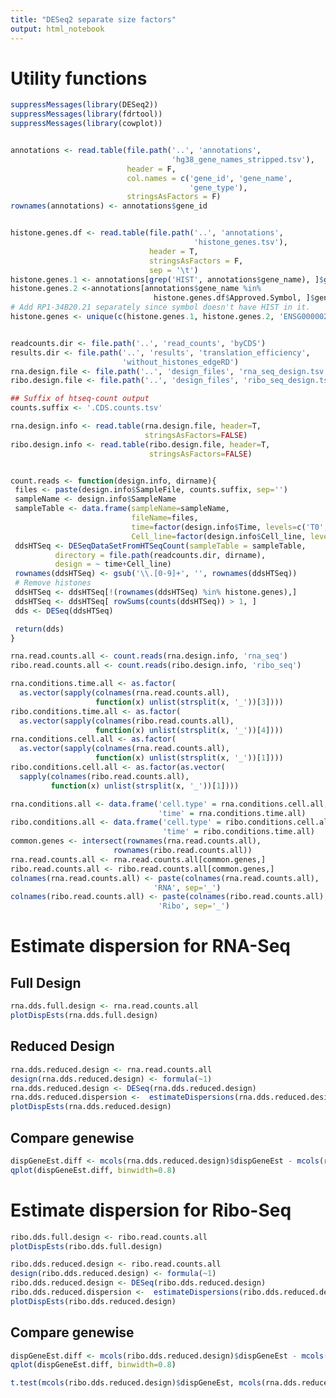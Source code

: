 ```yaml
---
title: "DESeq2 separate size factors"
output: html_notebook
---
```


# Utility functions
```r
suppressMessages(library(DESeq2))
suppressMessages(library(fdrtool))
suppressMessages(library(cowplot))


annotations <- read.table(file.path('..', 'annotations', 
                                    'hg38_gene_names_stripped.tsv'), 
                          header = F, 
                          col.names = c('gene_id', 'gene_name', 
                                        'gene_type'),
                          stringsAsFactors = F)
rownames(annotations) <- annotations$gene_id


histone.genes.df <- read.table(file.path('..', 'annotations', 
                                         'histone_genes.tsv'), 
                               header = T, 
                               stringsAsFactors = F,
                               sep = '\t') 
histone.genes.1 <- annotations[grep('HIST', annotations$gene_name), ]$gene_id
histone.genes.2 <-annotations[annotations$gene_name %in% 
                                histone.genes.df$Approved.Symbol, ]$gene_id
# Add RP1-34B20.21 separately since symbol doesn't have HIST in it.
histone.genes <- unique(c(histone.genes.1, histone.genes.2, 'ENSG00000282988'))


readcounts.dir <- file.path('..', 'read_counts', 'byCDS')
results.dir <- file.path('..', 'results', 'translation_efficiency', 
                         'without_histones_edgeRD')
rna.design.file <- file.path('..', 'design_files', 'rna_seq_design.tsv')
ribo.design.file <- file.path('..', 'design_files', 'ribo_seq_design.tsv')

## Suffix of htseq-count output
counts.suffix <- '.CDS.counts.tsv'

rna.design.info <- read.table(rna.design.file, header=T, 
                              stringsAsFactors=FALSE)
ribo.design.info <- read.table(ribo.design.file, header=T, 
                               stringsAsFactors=FALSE)


count.reads <- function(design.info, dirname){
 files <- paste(design.info$SampleFile, counts.suffix, sep='')
 sampleName <- design.info$SampleName
 sampleTable <- data.frame(sampleName=sampleName, 
                           fileName=files, 
                           time=factor(design.info$Time, levels=c('T0', 'T1', 'T24')), 
                           Cell_line=factor(design.info$Cell_line, levels=c('U251', 'U343')))
 ddsHTSeq <- DESeqDataSetFromHTSeqCount(sampleTable = sampleTable, 
          directory = file.path(readcounts.dir, dirname),
          design = ~ time+Cell_line)
 rownames(ddsHTSeq) <- gsub('\\.[0-9]+', '', rownames(ddsHTSeq))
 # Remove histones
 ddsHTSeq <- ddsHTSeq[!(rownames(ddsHTSeq) %in% histone.genes),]
 ddsHTSeq <- ddsHTSeq[ rowSums(counts(ddsHTSeq)) > 1, ]
 dds <- DESeq(ddsHTSeq)

 return(dds)
}

```


```r
rna.read.counts.all <- count.reads(rna.design.info, 'rna_seq')
ribo.read.counts.all <- count.reads(ribo.design.info, 'ribo_seq')

rna.conditions.time.all <- as.factor(
  as.vector(sapply(colnames(rna.read.counts.all), 
                   function(x) unlist(strsplit(x, '_'))[3])))
ribo.conditions.time.all <- as.factor(
  as.vector(sapply(colnames(ribo.read.counts.all), 
                   function(x) unlist(strsplit(x, '_'))[4])))
rna.conditions.cell.all <- as.factor(
  as.vector(sapply(colnames(rna.read.counts.all),
                   function(x) unlist(strsplit(x, '_'))[1])))
ribo.conditions.cell.all <- as.factor(as.vector(
  sapply(colnames(ribo.read.counts.all),
         function(x) unlist(strsplit(x, '_'))[1])))

rna.conditions.all <- data.frame('cell.type' = rna.conditions.cell.all, 
                                 'time' = rna.conditions.time.all)
ribo.conditions.all <- data.frame('cell.type' = ribo.conditions.cell.all, 
                                  'time' = ribo.conditions.time.all)
common.genes <- intersect(rownames(rna.read.counts.all), 
                       rownames(ribo.read.counts.all)) 
rna.read.counts.all <- rna.read.counts.all[common.genes,]
ribo.read.counts.all <- ribo.read.counts.all[common.genes,]
colnames(rna.read.counts.all) <- paste(colnames(rna.read.counts.all),
                                'RNA', sep='_')
colnames(ribo.read.counts.all) <- paste(colnames(ribo.read.counts.all),
                                 'Ribo', sep='_')
```
# Estimate dispersion for RNA-Seq

## Full Design

```r
rna.dds.full.design <- rna.read.counts.all
plotDispEsts(rna.dds.full.design)
```
## Reduced Design

```r
rna.dds.reduced.design <- rna.read.counts.all
design(rna.dds.reduced.design) <- formula(~1)
rna.dds.reduced.design <- DESeq(rna.dds.reduced.design)
rna.dds.reduced.dispersion <-  estimateDispersions(rna.dds.reduced.design)
plotDispEsts(rna.dds.reduced.design)

```
## Compare genewise
```r
dispGeneEst.diff <- mcols(rna.dds.reduced.design)$dispGeneEst - mcols(rna.dds.full.design)$dispGeneEst
qplot(dispGeneEst.diff, binwidth=0.8)
```
# Estimate dispersion for Ribo-Seq
```r
ribo.dds.full.design <- ribo.read.counts.all
plotDispEsts(ribo.dds.full.design)
```

```r
ribo.dds.reduced.design <- ribo.read.counts.all
design(ribo.dds.reduced.design) <- formula(~1)
ribo.dds.reduced.design <- DESeq(ribo.dds.reduced.design)
ribo.dds.reduced.dispersion <-  estimateDispersions(ribo.dds.reduced.design)
plotDispEsts(ribo.dds.reduced.design)

```
## Compare genewise
```r
dispGeneEst.diff <- mcols(ribo.dds.reduced.design)$dispGeneEst - mcols(rna.dds.reduced.design)$dispGeneEst
qplot(dispGeneEst.diff, binwidth=0.8)
```


```r
t.test(mcols(ribo.dds.reduced.design)$dispGeneEst, mcols(rna.dds.reduced.design)$dispGeneEst, paired =  TRUE)
```
